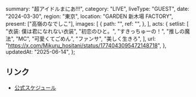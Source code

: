   summary: "超アイドルまにあ!!!",
  category: "LIVE",
  liveType: "GUEST",
  date: "2024-03-30",
  region: "東京",
  location: "GARDEN 新木場 FACTORY",
  present: ["高嶺のなでしこ"],
  images: [
    {
      path: "",
      ref: "",
    },
  ],
  acts: {
    setlist: [
      "衣装: 僕は君になれない衣装",
      "初恋のひと。",
      "すきっちゅーの！",
      "推しの魔法",
      "MC",
      "可愛くてごめん",
      "ファンサ",
      "美しく生きろ",
    ],
    url: "https://x.com/Mikuru_hositani/status/1774043095472148718",
  },
  updatedAt: "2025-06-14",
};

## リンク

- [公式スケジュール](https://takanenonadeshiko.jp/?p=1907)

